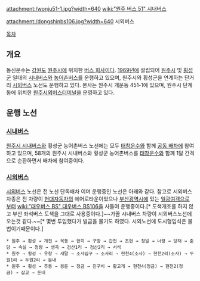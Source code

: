 attachment:/wonju51-1.jpg?width=640
[[wiki:"원주 버스 51" 시내버스]]

attachment:/dongshinbs106.jpg?width=640
시외버스

[[목차]]
== 개요 ==
동신운수는 [[강원도]] [[원주시]]에 위치한 [[버스 회사]]이다. [[1969년]]에 설립되어 [[원주시]] 및 [[횡성군]] 일대의 [[시내버스]]와 [[농어촌버스]]를 운행하고 있으며, 원주시와 횡성군을 연계하는 단거리 [[시외버스]] 노선도 운행하고 있다. 본사는 원주시 개운동 451-1에 있으며, 원주시 단계동에 위치한 [[원주시외버스터미널]]을 운영하고 있다.

== 운행 노선 ==
=== [[시내버스]] ===
[[원주시 시내버스]]와 횡성군 농어촌버스 노선에는 모두 [[태창운수]]와 함께 [[공동 배차]]에 참여하고 있으며, 58개의 원주시 시내버스와 횡성군 농어촌버스를 [[태창운수]]와 함께 1달 간격으로 순환하면서 배차에 참여중이다.

=== [[시외버스]] ===
[[시외버스]] 노선은 전 노선 단독배차 이며 운행중인 노선은 아래와 같다. 참고로 시외버스 차종은 전 차량이 [[현대자동차]]의 에어로타운이었으나 [[부산광역시]]에 있는 [[일광여객]]으로부터 [[wiki:"대우버스 BS" 대우버스 BS106]]을 사들여 운행중이다.[* 도색개조를 하지 않고 부산 좌석버스 도색을 그대로 사용중이다.]~~가끔 시내버스 차량이 시외버스노선에 오는것 같다.~~[* 몇번 투입했다가 벌금을 물기도 하였다. 시외노선에 도시형입석은 불법이기때문이다.]
 * 원주 → 횡성 → 개전 → 옥동 → 한치 → 구방 → 갑천 → 초현 → 청일 → 너렁 → 당재 → 춘당 → 속실 → 청량 → 생곡 → 검산1리 → 검산2리 → 서석
 * 원주 → 횡성 → 우항 → 새말 → 소사입구 → 소사리 → 현천4(소사) → 현천2리(소사) → 두원1리 → 두원2리 → 둔내 
 * 원주 → 횡성 → 추동 → 용둔 → 정금 → 진구비 → 황고개 → 현천4(정금) → 현천2(정금) → 삽교 → 둔내
